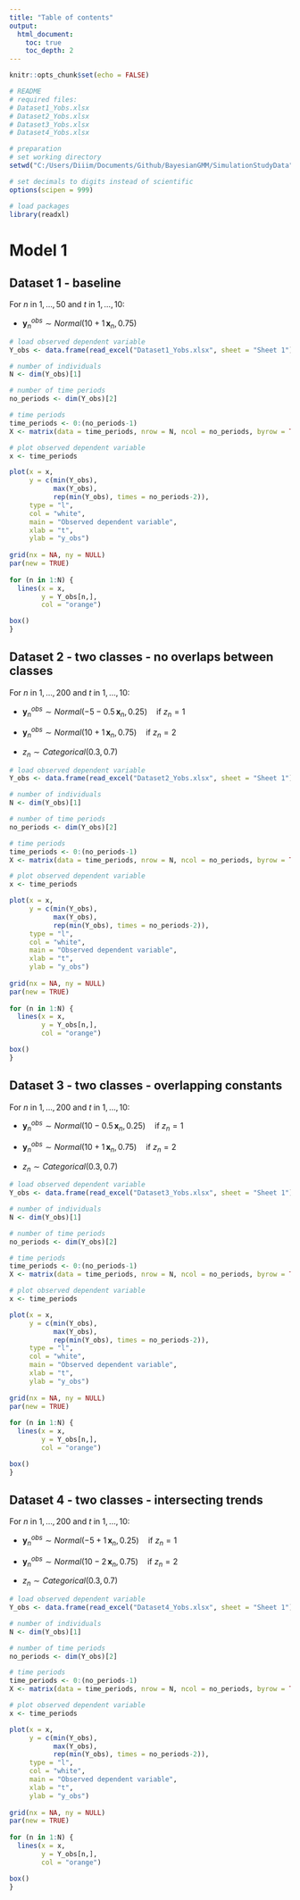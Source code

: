 ---
title: "Table of contents"
output:
  html_document:
    toc: true
    toc_depth: 2
---


```{r setup, include = FALSE}
knitr::opts_chunk$set(echo = FALSE)
```


```{r, include = FALSE}
# README
# required files:
# Dataset1_Yobs.xlsx
# Dataset2_Yobs.xlsx
# Dataset3_Yobs.xlsx
# Dataset4_Yobs.xlsx
```


```{r, include = FALSE}
# preparation
# set working directory
setwd("C:/Users/Diiim/Documents/Github/BayesianGMM/SimulationStudyData")

# set decimals to digits instead of scientific
options(scipen = 999)

# load packages
library(readxl)
```


# Model 1
## Dataset 1 - baseline
$\text{For } n \text{ in } 1,...,50 \text{ and } t \text{ in } 1,...,10\text{:}$

* $\boldsymbol{y}^{obs}_{n} \sim Normal(10 + 1 \, \boldsymbol{x}_{n},0.75)$


```{r}
# load observed dependent variable
Y_obs <- data.frame(read_excel("Dataset1_Yobs.xlsx", sheet = "Sheet 1"))

# number of individuals
N <- dim(Y_obs)[1]

# number of time periods
no_periods <- dim(Y_obs)[2]

# time periods
time_periods <- 0:(no_periods-1)
X <- matrix(data = time_periods, nrow = N, ncol = no_periods, byrow = TRUE)

# plot observed dependent variable
x <- time_periods

plot(x = x,
     y = c(min(Y_obs),
           max(Y_obs),
           rep(min(Y_obs), times = no_periods-2)),
     type = "l",
     col = "white",
     main = "Observed dependent variable",
     xlab = "t",
     ylab = "y_obs")
  
grid(nx = NA, ny = NULL)
par(new = TRUE)
  
for (n in 1:N) {
  lines(x = x,
        y = Y_obs[n,],
        col = "orange")

box()
}
```


## Dataset 2 - two classes - no overlaps between classes
$\text{For } n \text{ in } 1,...,200 \text{ and } t \text{ in } 1,...,10\text{:}$

* $\boldsymbol{y}^{obs}_{n} \sim Normal(-5 - 0.5 \, \boldsymbol{x}_{n},0.25) \quad \text{if } z_n = 1$

* $\boldsymbol{y}^{obs}_{n} \sim Normal(10 + 1 \, \boldsymbol{x}_{n},0.75) \quad \text{if } z_n = 2$

* $z_n \sim Categorical(0.3,0.7)$


```{r}
# load observed dependent variable
Y_obs <- data.frame(read_excel("Dataset2_Yobs.xlsx", sheet = "Sheet 1"))

# number of individuals
N <- dim(Y_obs)[1]

# number of time periods
no_periods <- dim(Y_obs)[2]

# time periods
time_periods <- 0:(no_periods-1)
X <- matrix(data = time_periods, nrow = N, ncol = no_periods, byrow = TRUE)

# plot observed dependent variable
x <- time_periods

plot(x = x,
     y = c(min(Y_obs),
           max(Y_obs),
           rep(min(Y_obs), times = no_periods-2)),
     type = "l",
     col = "white",
     main = "Observed dependent variable",
     xlab = "t",
     ylab = "y_obs")
  
grid(nx = NA, ny = NULL)
par(new = TRUE)
  
for (n in 1:N) {
  lines(x = x,
        y = Y_obs[n,],
        col = "orange")

box()
}
```


## Dataset 3 - two classes - overlapping constants
$\text{For } n \text{ in } 1,...,200 \text{ and } t \text{ in } 1,...,10\text{:}$

* $\boldsymbol{y}^{obs}_{n} \sim Normal(10 - 0.5 \, \boldsymbol{x}_{n},0.25) \quad \text{if } z_n = 1$

* $\boldsymbol{y}^{obs}_{n} \sim Normal(10 + 1 \, \boldsymbol{x}_{n},0.75) \quad \text{if } z_n = 2$

* $z_n \sim Categorical(0.3,0.7)$


```{r}
# load observed dependent variable
Y_obs <- data.frame(read_excel("Dataset3_Yobs.xlsx", sheet = "Sheet 1"))

# number of individuals
N <- dim(Y_obs)[1]

# number of time periods
no_periods <- dim(Y_obs)[2]

# time periods
time_periods <- 0:(no_periods-1)
X <- matrix(data = time_periods, nrow = N, ncol = no_periods, byrow = TRUE)

# plot observed dependent variable
x <- time_periods

plot(x = x,
     y = c(min(Y_obs),
           max(Y_obs),
           rep(min(Y_obs), times = no_periods-2)),
     type = "l",
     col = "white",
     main = "Observed dependent variable",
     xlab = "t",
     ylab = "y_obs")
  
grid(nx = NA, ny = NULL)
par(new = TRUE)
  
for (n in 1:N) {
  lines(x = x,
        y = Y_obs[n,],
        col = "orange")

box()
}
```


## Dataset 4 - two classes - intersecting trends
$\text{For } n \text{ in } 1,...,200 \text{ and } t \text{ in } 1,...,10\text{:}$

* $\boldsymbol{y}^{obs}_{n} \sim Normal(-5 + 1 \, \boldsymbol{x}_{n},0.25) \quad \text{if } z_n = 1$

* $\boldsymbol{y}^{obs}_{n} \sim Normal(10 - 2 \, \boldsymbol{x}_{n},0.75) \quad \text{if } z_n = 2$

* $z_n \sim Categorical(0.3,0.7)$


```{r}
# load observed dependent variable
Y_obs <- data.frame(read_excel("Dataset4_Yobs.xlsx", sheet = "Sheet 1"))

# number of individuals
N <- dim(Y_obs)[1]

# number of time periods
no_periods <- dim(Y_obs)[2]

# time periods
time_periods <- 0:(no_periods-1)
X <- matrix(data = time_periods, nrow = N, ncol = no_periods, byrow = TRUE)

# plot observed dependent variable
x <- time_periods

plot(x = x,
     y = c(min(Y_obs),
           max(Y_obs),
           rep(min(Y_obs), times = no_periods-2)),
     type = "l",
     col = "white",
     main = "Observed dependent variable",
     xlab = "t",
     ylab = "y_obs")
  
grid(nx = NA, ny = NULL)
par(new = TRUE)
  
for (n in 1:N) {
  lines(x = x,
        y = Y_obs[n,],
        col = "orange")

box()
}
```


